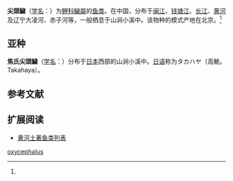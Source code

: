 {{Speciesbox
| name = 尖頭鱥
| status = 
| status_system = 
| image = 
| genus = Phoxinus
| species = oxycephalus
| authority = Sauvage et Dabry, 1874<ref name='id5806'>{{cite web| url =http://www.bioinfo.cn/db05/BjdwSpecies.php?action=view&id=5806| title =尖頭鱥| work =中国动物物种编目数据库| publisher =中国科学院微生物研究所| author =中国科学院动物研究所| accessdate =2009-04-11| deadurl =yes| archiveurl =https://web.archive.org/web/20160305083716/http://www.bioinfo.cn/db05/BjdwSpecies.php?action=view&id=5806| archivedate =2016-03-05}}</ref>
}}

'''尖頭鱥'''（[[学名|学名]]：{{lang|la|''Phoxinus oxycephalus''}}）为[[鲤科|鲤科]][[鱥屬|鱥屬]]的[[鱼类|鱼类]]。在中国，分布于[[闽江|闽江]]、[[钱塘江|钱塘江]]、[[长江|长江]]、[[黄河|黄河]]及辽宁大凌河、赤子河等，一般栖息于山涧小溪中。该物种的模式产地在北京。<ref name='id5806'/>

== 亚种 ==
'''焦氏尖頭鱥'''（[[学名|学名]]：{{lang|la|''Phoxinus oxycephalus jouyi''}}）分布于[[日本|日本]]西部的山涧小溪中。[[日语|日语]]称为タカハヤ（高鮠。Takahaya）。

== 参考文献 ==
{{reflist}}

== 扩展阅读 ==
{{refbegin}}
{{wikispecies-inline|Phoxinus oxycephalus|尖頭鱥}}
{{refend}}
* [[黄河土著鱼类列表|黄河土著鱼类列表]]
{{Taxonbar|from=Q1039201}}

[[Category:鱥屬|oxycephalus]]


{{鯉形目小作品}}
